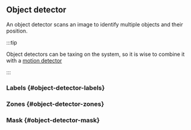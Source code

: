 
## Object detector

An object detector scans an image to identify multiple objects and their position.

:::tip

Object detectors can be taxing on the system, so it is wise to combine it with a [motion detector](/docs/documentation/configuration#motion-detector-domain)

:::

### Labels {#object-detector-labels}

<ObjectDetectorLabels
    showLabels={props.showLabels}
    labelPath={props.labelPath}
    extras={props.extras}
/>

### Zones {#object-detector-zones}

<ObjectDetectorZones />

### Mask {#object-detector-mask}

<ObjectDetectorMask />